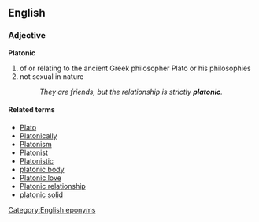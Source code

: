 ==English==
===Adjective===
'''Platonic'''<!-- always capitalised or not? -->

#of or relating to the ancient Greek philosopher Plato or his philosophies
#not sexual in nature
#:''They are friends, but the relationship is strictly '''platonic'''.''

====Related terms====
*[[Plato]]
*[[Platonically]]
*[[Platonism]]
*[[Platonist]]
*[[Platonistic]]
*[[platonic body]]
*[[Platonic love]]
*[[Platonic relationship]]
*[[platonic solid]]

[[Category:English eponyms]]